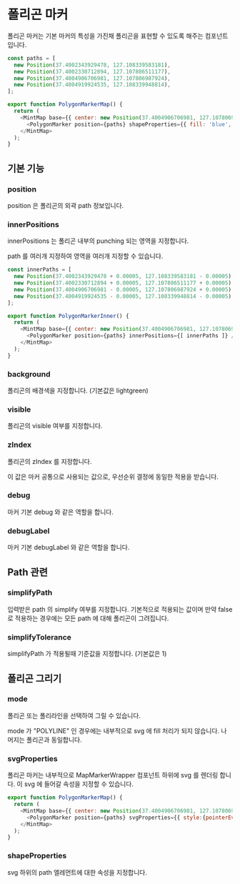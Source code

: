 
# 폴리곤 마커

폴리곤 마커는 기본 마커의 특성을 가진채 폴리곤을 표현할 수 있도록 해주는 컴포넌트입니다.

```javascript
const paths = [
  new Position(37.4002343929478, 127.108339583181),
  new Position(37.4002330712894, 127.107806511177),
  new Position(37.4004906706981, 127.107806987924),
  new Position(37.4004919924535, 127.108339948814),
];

export function PolygonMarkerMap() {
  return (
    <MintMap base={{ center: new Position(37.4004906706981, 127.107806987924), zoomLevel: 18 }}>
      <PolygonMarker position={paths} shapeProperties={{ fill: 'blue', stroke: 'red', strokeWidth: 3 }} />
    </MintMap>
  );
}
```

<PolygonMarkerMap />

## 기본 기능

### position

position 은 폴리곤의 외곽 path 정보입니다. 

### innerPositions

innerPositions 는 폴리곤 내부의 punching 되는 영역을 지정합니다.

path 를 여러개 지정하여 영역을 여러개 지정할 수 있습니다.


```javascript
const innerPaths = [
  new Position(37.4002343929478 + 0.00005, 127.108339583181 - 0.00005),
  new Position(37.4002330712894 + 0.00005, 127.107806511177 + 0.00005),
  new Position(37.4004906706981 - 0.00005, 127.107806987924 + 0.00005),
  new Position(37.4004919924535 - 0.00005, 127.108339948814 - 0.00005),
];

export function PolygonMarkerInner() {
  return (
    <MintMap base={{ center: new Position(37.4004906706981, 127.107806987924), zoomLevel: 19 }}>
      <PolygonMarker position={paths} innerPositions={[ innerPaths ]} />
    </MintMap>
  );
}
```

<PolygonMarkerInner />

### background

폴리곤의 배경색을 지정합니다.  (기본값은 lightgreen)

### visible

폴리곤의 visible 여부를 지정합니다.

### zIndex

폴리곤의 zIndex 를 지정합니다.

이 값은 마커 공통으로 사용되는 값으로, 우선순위 결정에 동일한 적용을 받습니다.

### debug

마커 기본 debug 와 같은 역할을 합니다.

### debugLabel

마커 기본 debugLabel 와 같은 역할을 합니다.

##  Path 관련

### simplifyPath

입력받은 path 의 simplify 여부를 지정합니다.  기본적으로 적용되는 값이며 만약 false 로 적용하는 경우에는 모든 path 에 대해 폴리곤이 그려집니다.

### simplifyTolerance

simplifyPath 가 적용될때 기준값을 지정합니다.  (기본값은 1)

## 폴리곤 그리기

### mode

폴리곤 또는 폴리라인을 선택하여 그릴 수 있습니다.

mode 가 "POLYLINE" 인 경우에는 내부적으로 svg 에 fill 처리가 되지 않습니다. 나머지는 폴리곤과 동일합니다.

### svgProperties

폴리곤 마커는 내부적으로 MapMarkerWrapper 컴포넌트 하위에 svg 를 렌더링 합니다. 이 svg 에 들어갈 속성을 지정할 수 있습니다.

```javascript
export function PolygonMarkerMap() {
  return (
    <MintMap base={{ center: new Position(37.4004906706981, 127.107806987924), zoomLevel: 18 }}>
      <PolygonMarker position={paths} svgProperties={{ style:{pointerEvents:'none'} }} shapeProperties={{ fill: 'blue', stroke: 'red', strokeWidth: 3 }} />
    </MintMap>
  );
}
```

### shapeProperties

svg 하위의 path 엘레먼트에 대한 속성을 지정합니다.